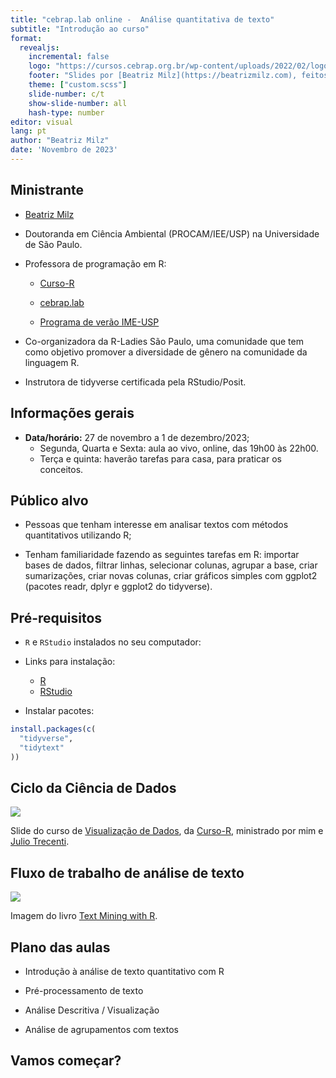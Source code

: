 ```yaml
---
title: "cebrap.lab online -  Análise quantitativa de texto"
subtitle: "Introdução ao curso"
format:
  revealjs:
    incremental: false
    logo: "https://cursos.cebrap.org.br/wp-content/uploads/2022/02/logo-nav.png"
    footer: "Slides por [Beatriz Milz](https://beatrizmilz.com), feitos com [Quarto](https://quarto.org/docs/presentations/revealjs/index.html). Códigos e materiais disponíveis no [GitHub](https://github.com/beatrizmilz/2023-11-cebrap-lab-text-as-data). Licença de uso: [CC-BY-SA](https://beatrizmilz.com/license/)."
    theme: ["custom.scss"]
    slide-number: c/t
    show-slide-number: all
    hash-type: number
editor: visual
lang: pt
author: "Beatriz Milz"
date: 'Novembro de 2023'
---
```


## Ministrante

-   [Beatriz Milz](https://beatrizmilz.com/about/)

-   Doutoranda em Ciência Ambiental (PROCAM/IEE/USP) na Universidade de São Paulo.

-   Professora de programação em R:

    -   [Curso-R](https://curso-r.com/)

    -   [cebrap.lab](https://cebrap.org.br/cebrap-lab/)

    -   [Programa de verão IME-USP](https://www.ime.usp.br/~verao/)

-   Co-organizadora da R-Ladies São Paulo, uma comunidade que tem como objetivo promover a diversidade de gênero na comunidade da linguagem R.

-   Instrutora de tidyverse certificada pela RStudio/Posit.

## Informações gerais

-   **Data/horário:** 27 de novembro a 1 de dezembro/2023;
    -   Segunda, Quarta e Sexta: aula ao vivo, online, das 19h00 às 22h00.
    -   Terça e quinta: haverão tarefas para casa, para praticar os conceitos.

## Público alvo

-   Pessoas que tenham interesse em analisar textos com métodos quantitativos utilizando R;

-   Tenham familiaridade fazendo as seguintes tarefas em R: importar bases de dados, filtrar linhas, selecionar colunas, agrupar a base, criar sumarizações, criar novas colunas, criar gráficos simples com ggplot2 (pacotes readr, dplyr e ggplot2 do tidyverse).

## Pré-requisitos

-   `R` e `RStudio` instalados no seu computador:

-   Links para instalação:

    -   [R](https://cran.r-project.org/bin/windows/base/)
    -   [RStudio](https://rstudio.com/products/rstudio/download/)

-   Instalar pacotes:

```r
install.packages(c(
  "tidyverse",
  "tidytext"
))
```

## Ciclo da Ciência de Dados

<img src="img/ciclo-ciencia-de-dados.png" style="display: block; margin-left: auto; margin-right: auto;"/>

::: footer
Slide do curso de [Visualização de Dados](https://curso-r.github.io/main-visualizacao/slides/slides.html), da [Curso-R](https://curso-r.com), ministrado por mim e [Julio Trecenti](https://br.linkedin.com/in/jtrecenti).
:::

## Fluxo de trabalho de análise de texto

<img src="img/tmwr_0101.png" style="display: block; margin-left: auto; margin-right: auto;"/>

::: footer
Imagem do livro [Text Mining with R](https://www.tidytextmining.com/tidytext#contrasting-tidy-text-with-other-data-structures).
:::

## Plano das aulas

-   Introdução à análise de texto quantitativo com R

-   Pré-processamento de texto

-   Análise Descritiva / Visualização

-   Análise de agrupamentos com textos

## Vamos começar? {.middle .center}
